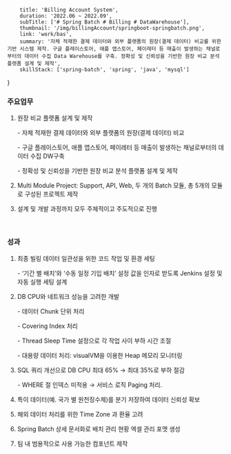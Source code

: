         title: 'Billing Account System',
        duration: '2022.06 ~ 2022.09',
        subTitle: ['# Spring Batch # Billing # DataWarehouse'],
        thumbnail: '/img/billingAccount/springboot-springbatch.png',
        link: 'work/bas',
        summary: '자체 적재한 결제 데이터와 외부 플랫폼의 원장(결제 데이터) 비교를 위한 기반 시스템 제작. 구글 플레이스토어, 애플 앱스토어, 페이레터 등 매출이 발생하는 채널로부터의 데이터 수집 Data Warehouse를 구축. 정확성 및 신뢰성을 기반한 원장 비교 분석 플랫폼 설계 및 제작',
        skillStack: ['spring-batch', 'spring', 'java', 'mysql']
}

<div>
        <section>
                <h3> 주요업무</h3>
                <ol>
                        <li> 
                                <p>원장 비교 플랫폼 설계 및 제작</p>
                                <p>- 자체 적재한 결제 데이터와 외부 플랫폼의 원장(결제 데이터) 비교</p>
                                <p>- 구글 플레이스토어, 애플 앱스토어, 페이레터 등 매출이 발생하는 채널로부터의 데이터 수집 DW구축</p>
                                <p>- 정확성 및 신뢰성을 기반한 원장 비교 분석 플랫폼 설계 및 제작</p>
                        </li>
                        <li><p>Multi Module Project: Support, API, Web, 두 개의 Batch 모듈, 총 5개의 모듈로 구성된 프로젝트 제작</p></li>
                        <li><p>설계 및 개발 과정까지 모두 주체적이고 주도적으로 진행</p></li>
                </ol>
                <br/>
                <h3> 성과</h3>
                <ol>
                        <li> 
                                <p>최종 빌링 데이터 일관성을 위한 코드 작업 및 환경 세팅</p>
                                <p>- ‘기간 별 배치’와 ‘수동 일정 기입 배치’ 설정 값을 인자로 받도록 Jenkins 설정 및 자동 실행 세팅 설계</p>
                        </li>
                        <li> 
                                <p>DB CPU와 네트워크 성능을 고려한 개발</p>
                                <p>- 데이터 Chunk 단위 처리</p>
                                <p>- Covering Index 처리</p>
                                <p>- Thread Sleep Time 설정으로 각 작업 사이 부하 시간 조절</p>
                                <p>- 대용량 데이터 처리: visualVM을 이용한 Heap 메모리 모니터링</p>
                        </li>
                        <li> 
                                <p>SQL 쿼리 개선으로 DB CPU 최대 65% → 최대 35%로 부하 절감</p>
                                <p>- WHERE 절 인덱스 미적용 → 서비스 로직 Paging 처리.</p>
                        </li> 
                        <li> 
                                <p>특이 데이터(예. 국가 별 원천징수제)를 분기 저장하여 데이터 신뢰성 확보</p>
                        </li> 
                        <li>
                                <p>해외 데이터 처리를 위한 Time Zone 과 환율 고려</p>
                        </li> 
                        <li> 
                                <p>Spring Batch 상세 문서화로 배치 관리 현황 엑셀 관리 포맷 생성</p>
                        </li> 
                        <li> 
                                <p>팀 내 범용적으로 사용 가능한 컴포넌트 제작</p>
                        </li> 
                </ol>
        </section>
</div>